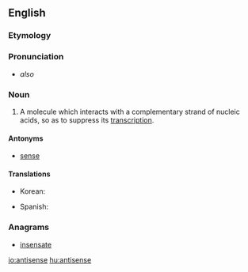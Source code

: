 ==English==

===Etymology===

{{prefix|anti|sense|lang=en}}

===Pronunciation===

* {{IPA|æntaɪsɛns|lang=en}} ''also'' {{IPAchar|æntisɛns}}

===Noun===
{{en-noun}}

# {{context|genetics|lang=en}} A molecule which interacts with a complementary strand of nucleic acids, so as to suppress its [[transcription]].

====Antonyms====
* {{sense|genetics}} [[sense]]

====Translations====
{{trans-top|a molecule which suppresses transcription}}
* Korean: {{t|ko|안티센스|tr=antisenseu}}
{{trans-mid}}
* Spanish: {{t|es|antisentido|m}}
{{trans-bottom}}

===Anagrams===
* [[insensate#English|insensate]]

[[io:antisense]]
[[hu:antisense]]